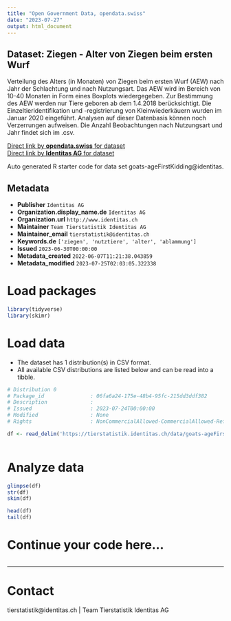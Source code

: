 ```yaml
---
title: "Open Government Data, opendata.swiss"
date: "2023-07-27"
output: html_document
---
```


## Dataset: Ziegen - Alter von Ziegen beim ersten Wurf

Verteilung des Alters (in Monaten) von Ziegen beim ersten Wurf (AEW) nach Jahr der Schlachtung und nach Nutzungsart. Das AEW wird im Bereich von 10-40 Monaten in Form eines Boxplots wiedergegeben. Zur Bestimmung des AEW werden nur Tiere geboren ab dem 1.4.2018 berücksichtigt. Die Einzeltieridentifikation und -registrierung von Kleinwiederkäuern wurden im Januar 2020 eingeführt. Analysen auf dieser Datenbasis können noch Verzerrungen aufweisen. Die Anzahl Beobachtungen nach Nutzungsart und Jahr findet sich im .csv.

[Direct link by **opendata.swiss** for dataset](https://opendata.swiss/de/dataset/ziegen-alter-von-ziegen-bei-der-ersten-ablammung)<br>
[Direct link by **Identitas AG** for dataset](https://tierstatistik.identitas.ch/)

Auto generated R starter code for data set goats-ageFirstKidding@identitas.

## Metadata

- **Publisher** `Identitas AG`
- **Organization.display_name.de** `Identitas AG`
- **Organization.url** `http://www.identitas.ch`
- **Maintainer** `Team Tierstatistik Identitas AG`
- **Maintainer_email** `tierstatistik@identitas.ch`
- **Keywords.de** `['ziegen', 'nutztiere', 'alter', 'ablammung']`
- **Issued** `2023-06-30T00:00:00`
- **Metadata_created** `2022-06-07T11:21:38.043859`
- **Metadata_modified** `2023-07-25T02:03:05.322338`


# Load packages

```r

library(tidyverse)
library(skimr)

```

# Load data

-   The dataset has 1 distribution(s) in CSV format.
-   All available CSV distributions are listed below and can be read into a tibble.

```r

# Distribution 0
# Package_id               : 06fa6a24-175e-48b4-95fc-215dd3ddf382
# Description              : 
# Issued                   : 2023-07-24T00:00:00
# Modified                 : None
# Rights                   : NonCommercialAllowed-CommercialAllowed-ReferenceRequired

df <- read_delim('https://tierstatistik.identitas.ch/data/goats-ageFirstKidding.csv')



```

# Analyze data

```r

glimpse(df)
str(df)
skim(df)

head(df)
tail(df)

```

# Continue your code here...

```r

```

------------------------------------------------------------------------

# Contact

tierstatistik@identitas.ch | Team Tierstatistik Identitas AG
